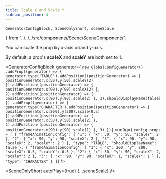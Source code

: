 ```yaml
---
title: Scale X and Scale Y
sidebar_position: 4
---
```


    GeneratorConfigBlock, SceneOnlyShort, sceneScale
} from "../../../src/components/Scene/SceneComponents";


You can scale the prop by x-axis or/and y-axis.

By default, a prop's **scaleX** and **scaleY** are both set to 1.

<GeneratorConfigBlock
    generator={
`new GlobalConfigGenerator()
    .addProp((generator) => {
        generator.type('TABLE').addPosition((positionGenerator) => {
            positionGenerator.x(50).y(50).scaleY(2)
        }).addPosition((positionGenerator) => {
            positionGenerator.x(90).y(90).scaleX(2)
        }, 2).addPosition((positionGenerator) => {
            positionGenerator.x(90).y(90).scale(2)
        }, 3).shouldDisplayName(false)
    })
    .addProp((generator) => {
        generator.type('CHARACTER').addPosition((positionGenerator) => {
            positionGenerator.x(200).y(200).scale(0.5)
        }).addPosition((positionGenerator) => {
            positionGenerator.x(50).y(50).scale(2)
        }, 2).addPosition((positionGenerator) => {
            positionGenerator.x(90).y(90).scale(1)
        }, 3)
    })`}
    config={
        `config.props = [
      {
        "frameAnimationConfig": {
          "1": {
            "x": 50,
            "y": 50,
            "scaleY": 2
          },
          "2": {
            "x": 90,
            "y": 90,
            "scaleX": 2
          },
          "3": {
            "x": 90,
            "y": 90,
            "scaleX": 2,
            "scaleY": 2
          }
        },
        "type": "TABLE",
        "shouldDisplayName": false
      },
      {
        "frameAnimationConfig": {
          "1": {
            "x": 200,
            "y": 200,
            "scaleX": 0.5,
            "scaleY": 0.5
          },
          "2": {
            "x": 50,
            "y": 50,
            "scaleX": 2,
            "scaleY": 2
          },
          "3": {
            "x": 90,
            "y": 90,
            "scaleX": 1,
            "scaleY": 1
          }
        },
        "type": "CHARACTER"
      }
    ]`} />

<SceneOnlyShort autoPlay={true} {...sceneScale} />
